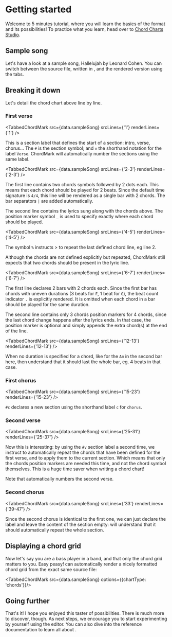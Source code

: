 
# Getting started

Welcome to <CM/> 5 minutes tutorial, where you will learn the basics of the format and its possibilities! 
To practice what you learn, head over to [Chord Charts Studio](/docs/chord-charts-studio/overview).

## Sample song

Let's have a look at a sample song, Hallelujah by Leonard Cohen. 
You can switch between the source file, written in <CM/>, and the rendered version using the tabs.

<TabbedChordMark src={data.sampleSong} />

## Breaking it down

Let's detail the chord chart above line by line.

### First verse

<TabbedChordMark src={data.sampleSong} srcLines={'1'} renderLines={'1'} />

This is a section label that defines the start of a section: intro, verse, chorus...
The `#` is the section symbol; and `v` the shorthand notation for the label `Verse`.
ChordMark will automatically number the sections using the same label.

<TabbedChordMark src={data.sampleSong} srcLines={'2-3'} renderLines={'2-3'} />

The first line contains two chords symbols followed by 2 dots each. This means that each chord should be played for 2 beats.
Since the default time signature is `4/4`, this line will be rendered as a single bar with 2 chords. 
The bar separators `|` are added automatically.

The second line contains the lyrics sung along with the chords above. The position marker symbol `_` is used to specify exactly where each chord should be played.

<TabbedChordMark src={data.sampleSong} srcLines={'4-5'} renderLines={'4-5'} />

The symbol `%` instructs <CM/>> to repeat the last defined chord line, eg line 2.

Although the chords are not defined explicitly but repeated, ChordMark still expects that two chords should be present in the lyric line. 

<TabbedChordMark src={data.sampleSong} srcLines={'6-7'} renderLines={'6-7'} />

The first line declares 2 bars with 2 chords each.
Since the first bar has chords with uneven durations (3 beats for `F`, 1 beat for `G`), the beat count indicator `.` is explicitly rendered. 
It is omitted when each chord in a bar should be played for the same duration.

The second line contains only 3 chords position markers for 4 chords, since the last chord change happens after the lyrics ends.
In that case, the position marker is optional and <CM/> simply appends the extra chord(s) at the end of the line.

<TabbedChordMark src={data.sampleSong} srcLines={'12-13'} renderLines={'12-13'} />

When no duration is specified for a chord, like for the `Am` in the second bar here, then <CM/> understand that it should last the whole bar, eg. 4 beats in that case.

### First chorus

<TabbedChordMark src={data.sampleSong} srcLines={'15-23'} renderLines={'15-23'} />

`#c` declares a new section using the shorthand label `c` for `chorus`.
    
### Second verse

<TabbedChordMark src={data.sampleSong} srcLines={'25-31'} renderLines={'25-37'} />

Now this is interesting: by using the `#v` section label a second time, we instruct <CM/> to automatically repeat the chords that have been defined for the first verse, and to apply them to the current section.
Which means that only the chords position markers are needed this time, and not the chord symbol themselves. 
This is a huge time saver when writing a chord chart!

Note that <CM/> automatically numbers the second verse.

### Second chorus

<TabbedChordMark src={data.sampleSong} srcLines={'33'} renderLines={'39-47'} />

Since the second chorus is identical to the first one, we can just declare the label and leave the content of the section empty: <CM/> will understand that it should automatically repeat the whole section.

## Displaying a chord grid

Now let's say you are a bass player in a band, and that only the chord grid matters to you. 
Easy peasy! <CM/> can automatically render a nicely formatted chord grid from the exact same source file:

<TabbedChordMark src={data.sampleSong} options={{chartType: 'chords'}}/>

## Going further

That's it! I hope you enjoyed this taster of <CM/> possibilities.
There is much more to discover, though.
As next steps, we encourage you to start experimenting by yourself using the <CCS/> editor. 
You can also dive into the reference documentation to learn all about <CM/>. 